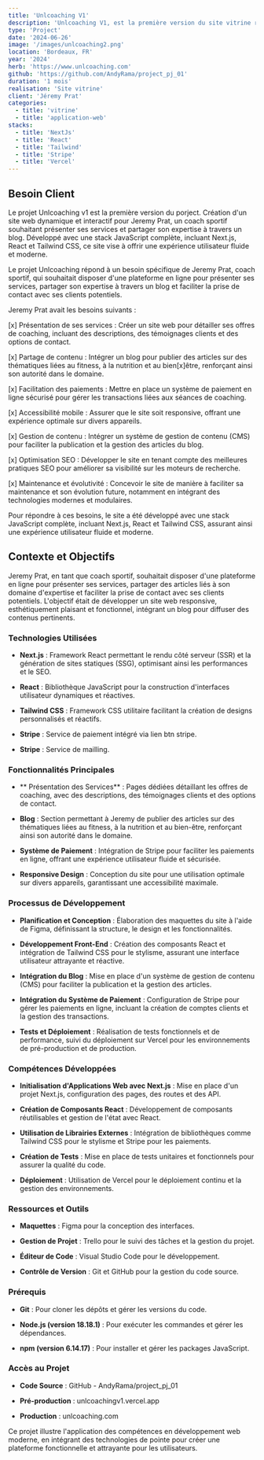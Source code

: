 ```yaml
---
title: 'Unlcoaching V1'
description: 'Unlcoaching V1, est la première version du site vitrine réalisait avec NextJs et React [JSX]'
type: 'Project'
date: '2024-06-26'
image: '/images/unlcoaching2.png'
location: 'Bordeaux, FR'
year: '2024'
herb: 'https://www.unlcoaching.com'
github: 'https://github.com/AndyRama/project_pj_01'
duration: '1 mois'
realisation: 'Site vitrine'
client: 'Jéremy Prat'
categories:
  - title: 'vitrine'
  - title: 'application-web'
stacks:
  - title: 'NextJs'
  - title: 'React'
  - title: 'Tailwind'
  - title: 'Stripe'
  - title: 'Vercel'
---
```


## Besoin Client
Le projet Unlcoaching v1 est la première version du porject. Création d'un site web dynamique et interactif pour Jeremy Prat, un coach sportif souhaitant présenter ses services et partager 
son expertise à travers un blog. Développé avec une stack JavaScript complète, incluant Next.js, React et Tailwind CSS, ce site vise à offrir une expérience 
utilisateur fluide et moderne.

Le projet Unlcoaching répond à un besoin spécifique de Jeremy Prat, coach sportif, qui souhaitait disposer d'une plateforme en ligne pour présenter ses services,
partager son expertise à travers un blog et faciliter la prise de contact avec ses clients potentiels.

Jeremy Prat avait les besoins suivants :

  [x]  Présentation de ses services : Créer un site web pour détailler ses offres de coaching, incluant des descriptions, des témoignages clients et des options de contact.

  [x]  Partage de contenu : Intégrer un blog pour publier des articles sur des thématiques liées au fitness, à la nutrition et au bien[x]être, renforçant ainsi son autorité dans le domaine.

  [x]  Facilitation des paiements : Mettre en place un système de paiement en ligne sécurisé pour gérer les transactions liées aux séances de coaching.

  [x]  Accessibilité mobile : Assurer que le site soit responsive, offrant une expérience optimale sur divers appareils.

  [x]  Gestion de contenu : Intégrer un système de gestion de contenu (CMS) pour faciliter la publication et la gestion des articles du blog.

  [x]  Optimisation SEO : Développer le site en tenant compte des meilleures pratiques SEO pour améliorer sa visibilité sur les moteurs de recherche.

  [x]  Maintenance et évolutivité : Concevoir le site de manière à faciliter sa maintenance et son évolution future, notamment en intégrant des technologies modernes et modulaires.

Pour répondre à ces besoins, le site a été développé avec une stack JavaScript complète, incluant Next.js, React et Tailwind CSS, assurant ainsi une expérience utilisateur fluide et moderne.

## Contexte et Objectifs

Jeremy Prat, en tant que coach sportif, souhaitait disposer d'une plateforme en ligne pour présenter ses services, partager des articles liés à son domaine d'expertise et faciliter la prise de contact avec ses clients potentiels. L'objectif était de développer un site web responsive, esthétiquement plaisant et fonctionnel, intégrant un blog pour diffuser des contenus pertinents.

### Technologies Utilisées

  - **Next.js**  : Framework React permettant le rendu côté serveur (SSR) et la génération de sites statiques (SSG), optimisant ainsi les performances et le SEO.

  - **React**  : Bibliothèque JavaScript pour la construction d'interfaces utilisateur dynamiques et réactives.

  - **Tailwind CSS**  : Framework CSS utilitaire facilitant la création de designs personnalisés et réactifs.

  - **Stripe**  : Service de paiement intégré via lien btn stripe.

  - **Stripe**  : Service de mailling.

### Fonctionnalités Principales

  - ** Présentation des Services**  : Pages dédiées détaillant les offres de coaching, avec des descriptions, des témoignages clients et des options de contact.

  - **Blog**  : Section permettant à Jeremy de publier des articles sur des thématiques liées au fitness, à la nutrition et au bien-être, renforçant ainsi son autorité dans le domaine.

  - **Système de Paiement**  : Intégration de Stripe pour faciliter les paiements en ligne, offrant une expérience utilisateur fluide et sécurisée.

  - **Responsive Design**  : Conception du site pour une utilisation optimale sur divers appareils, garantissant une accessibilité maximale.

### Processus de Développement

  - **Planification et Conception**  : Élaboration des maquettes du site à l'aide de Figma, définissant la structure, le design et les fonctionnalités.

  - **Développement Front-End**  : Création des composants React et intégration de Tailwind CSS pour le stylisme, assurant une interface utilisateur attrayante et réactive.

  - **Intégration du Blog**  : Mise en place d'un système de gestion de contenu (CMS) pour faciliter la publication et la gestion des articles.

  - **Intégration du Système de Paiement**  : Configuration de Stripe pour gérer les paiements en ligne, incluant la création de comptes clients et la gestion des transactions.

  - **Tests et Déploiement**  : Réalisation de tests fonctionnels et de performance, suivi du déploiement sur Vercel pour les environnements de pré-production et de production.

### Compétences Développées

  - **Initialisation d'Applications Web avec Next.js**  : Mise en place d'un projet Next.js, configuration des pages, des routes et des API.

  - **Création de Composants React**  : Développement de composants réutilisables et gestion de l'état avec React.

  - **Utilisation de Librairies Externes**  : Intégration de bibliothèques comme Tailwind CSS pour le stylisme et Stripe pour les paiements.

  - **Création de Tests**  : Mise en place de tests unitaires et fonctionnels pour assurer la qualité du code.

  - **Déploiement**  : Utilisation de Vercel pour le déploiement continu et la gestion des environnements.

### Ressources et Outils

  - **Maquettes**  : Figma pour la conception des interfaces.

  - **Gestion de Projet**  : Trello pour le suivi des tâches et la gestion du projet.

  - **Éditeur de Code**  : Visual Studio Code pour le développement.

  - **Contrôle de Version**  : Git et GitHub pour la gestion du code source.

### Prérequis

  - **Git**  : Pour cloner les dépôts et gérer les versions du code.

  - **Node.js (version 18.18.1)**  : Pour exécuter les commandes et gérer les dépendances.

  - **npm (version 6.14.17)**  : Pour installer et gérer les packages JavaScript.

### Accès au Projet

  - **Code Source**  : GitHub - AndyRama/project_pj_01

  - **Pré-production**  : unlcoachingv1.vercel.app

  - **Production**  : unlcoaching.com

Ce projet illustre l'application des compétences en développement web moderne, en intégrant des technologies
de pointe pour créer une plateforme fonctionnelle et attrayante pour les utilisateurs.